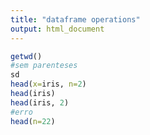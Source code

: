---
title: "dataframe operations"
output: html_document
---

```{r}
getwd()
#sem parenteses
sd
head(x=iris, n=2)
head(iris)
head(iris, 2)
#erro
head(n=22)
```

